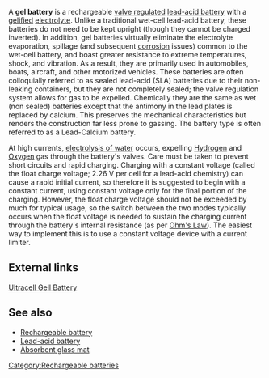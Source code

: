 A '''gel battery''' is a rechargeable [[VRLA|valve regulated]] [[lead-acid battery]] with a [[gel]]ified [[electrolyte]].  Unlike a traditional wet-cell lead-acid battery, these batteries do not need to be kept upright (though they cannot be charged inverted).  In addition, gel batteries virtually eliminate the electrolyte evaporation, spillage (and subsequent [[corrosion]] issues) common to the wet-cell battery, and boast greater resistance to extreme temperatures, shock, and vibration.  As a result, they are primarily used in automobiles, boats, aircraft, and other motorized vehicles.  These batteries are often colloquially referred to as sealed lead-acid (SLA) batteries due to their non-leaking containers, but they are not completely sealed; the valve regulation system allows for gas to be expelled.  Chemically they are the same as wet (non sealed) batteries except that the antimony in the lead plates is replaced by calcium.  This preserves the mechanical characteristics but renders the construction far less prone to gassing.  The battery type is often referred to as a Lead-Calcium battery.

At high currents, [[electrolysis of water]] occurs, expelling [[Hydrogen]] and [[Oxygen]] gas through the battery's valves.  Care must be taken to prevent short circuits and rapid charging.  Charging with a constant voltage (called the float charge voltage; 2.26&nbsp;V per cell for a lead-acid chemistry) can cause a rapid initial current, so therefore it is suggested to begin with a constant current, using constant voltage only for the final portion of the charging.  However, the float charge voltage should not be exceeded by much for typical usage, so the switch between the two modes typically occurs when the float voltage is needed to sustain the charging current through the battery's internal resistance (as per [[Ohm's Law]]).  The easiest way to implement this is to use a constant voltage device with a current limiter.

==External links==

[http://www.ultracell.co.uk/Ultracell.html Ultracell Gell Battery]

==See also==
*[[Rechargeable battery]]
*[[Lead-acid battery]]
*[[Absorbent glass mat]]

[[Category:Rechargeable batteries]]


{{electronics-stub}}